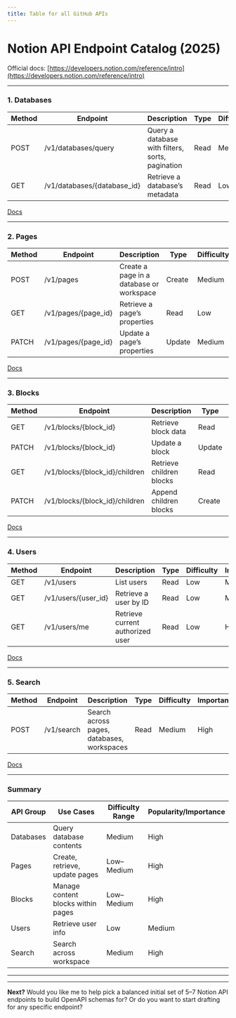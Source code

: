 ```yaml
---
title: Table for all GitHub APIs
---
```


# Notion API Endpoint Catalog (2025)

Official docs:
[https://developers.notion.com/reference/intro](https://developers.notion.com/reference/intro)

---

### 1. Databases

| Method | Endpoint                     | Description                                      | Type | Difficulty | Importance |
| ------ | ---------------------------- | ------------------------------------------------ | ---- | ---------- | ---------- |
| POST   | /v1/databases/query          | Query a database with filters, sorts, pagination | Read | Medium     | High       |
| GET    | /v1/databases/{database\_id} | Retrieve a database’s metadata                   | Read | Low        | High       |

[Docs](https://developers.notion.com/reference/post-database-query)

---

### 2. Pages

| Method | Endpoint             | Description                              | Type   | Difficulty | Importance |
| ------ | -------------------- | ---------------------------------------- | ------ | ---------- | ---------- |
| POST   | /v1/pages            | Create a page in a database or workspace | Create | Medium     | High       |
| GET    | /v1/pages/{page\_id} | Retrieve a page’s properties             | Read   | Low        | High       |
| PATCH  | /v1/pages/{page\_id} | Update a page’s properties               | Update | Medium     | Medium     |

[Docs](https://developers.notion.com/reference/post-page)

---

### 3. Blocks

| Method | Endpoint                        | Description              | Type   | Difficulty | Importance |
| ------ | ------------------------------- | ------------------------ | ------ | ---------- | ---------- |
| GET    | /v1/blocks/{block\_id}          | Retrieve block data      | Read   | Low        | High       |
| PATCH  | /v1/blocks/{block\_id}          | Update a block           | Update | Medium     | Medium     |
| GET    | /v1/blocks/{block\_id}/children | Retrieve children blocks | Read   | Medium     | High       |
| PATCH  | /v1/blocks/{block\_id}/children | Append children blocks   | Create | Medium     | High       |

[Docs](https://developers.notion.com/reference/get-block)

---

### 4. Users

| Method | Endpoint             | Description                      | Type | Difficulty | Importance |
| ------ | -------------------- | -------------------------------- | ---- | ---------- | ---------- |
| GET    | /v1/users            | List users                       | Read | Low        | Medium     |
| GET    | /v1/users/{user\_id} | Retrieve a user by ID            | Read | Low        | Medium     |
| GET    | /v1/users/me         | Retrieve current authorized user | Read | Low        | High       |

[Docs](https://developers.notion.com/reference/get-users)

---

### 5. Search

| Method | Endpoint   | Description                                | Type | Difficulty | Importance |
| ------ | ---------- | ------------------------------------------ | ---- | ---------- | ---------- |
| POST   | /v1/search | Search across pages, databases, workspaces | Read | Medium     | High       |

[Docs](https://developers.notion.com/reference/post-search)

---

### Summary

| API Group | Use Cases                          | Difficulty Range | Popularity/Importance |
| --------- | ---------------------------------- | ---------------- | --------------------- |
| Databases | Query database contents            | Medium           | High                  |
| Pages     | Create, retrieve, update pages     | Low–Medium       | High                  |
| Blocks    | Manage content blocks within pages | Low–Medium       | High                  |
| Users     | Retrieve user info                 | Low              | Medium                |
| Search    | Search across workspace            | Medium           | High                  |

---

---

**Next?**
Would you like me to help pick a balanced initial set of 5–7 Notion API endpoints to build OpenAPI schemas for? Or do you want to start drafting for any specific endpoint?
